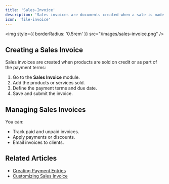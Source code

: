```yaml
---
title: 'Sales-Invoice'
description: 'Sales invoices are documents created when a sale is made and the payment terms need to be recorded. This section explains how to create, manage, and customize sales invoices.'
icon: 'file-invoice'
---
```



<img
  style={{ borderRadius: '0.5rem' }}
  src="/images/sales-invoice.png"
/>


## Creating a Sales Invoice
Sales invoices are created when products are sold on credit or as part of the payment terms:
1. Go to the **Sales Invoice** module.
2. Add the products or services sold.
3. Define the payment terms and due date.
4. Save and submit the invoice.

## Managing Sales Invoices
You can:
- Track paid and unpaid invoices.
- Apply payments or discounts.
- Email invoices to clients.

## Related Articles
- [Creating Payment Entries](#)
- [Customizing Sales Invoice](#)
